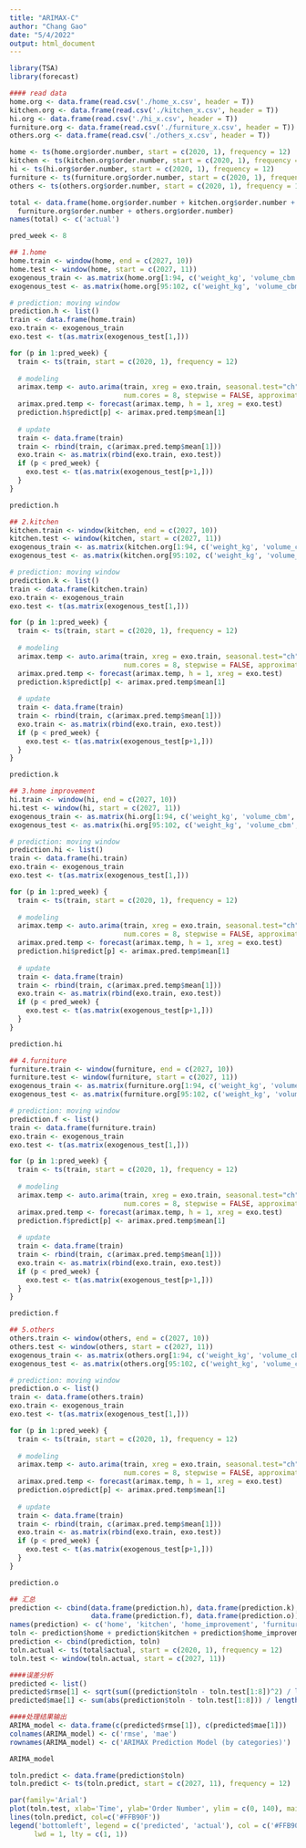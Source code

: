 ```yaml
---
title: "ARIMAX-C"
author: "Chang Gao"
date: "5/4/2022"
output: html_document
---
```


```r
library(TSA)
library(forecast)
```

```r
#### read data
home.org <- data.frame(read.csv('./home_x.csv', header = T))
kitchen.org <- data.frame(read.csv('./kitchen_x.csv', header = T))
hi.org <- data.frame(read.csv('./hi_x.csv', header = T))
furniture.org <- data.frame(read.csv('./furniture_x.csv', header = T))
others.org <- data.frame(read.csv('./others_x.csv', header = T))

home <- ts(home.org$order.number, start = c(2020, 1), frequency = 12)
kitchen <- ts(kitchen.org$order.number, start = c(2020, 1), frequency = 12)
hi <- ts(hi.org$order.number, start = c(2020, 1), frequency = 12)
furniture <- ts(furniture.org$order.number, start = c(2020, 1), frequency = 12)
others <- ts(others.org$order.number, start = c(2020, 1), frequency = 12)

total <- data.frame(home.org$order.number + kitchen.org$order.number + hi.org$order.number + 
  furniture.org$order.number + others.org$order.number)
names(total) <- c('actual')

pred_week <- 8
```

```r
## 1.home
home.train <- window(home, end = c(2027, 10))
home.test <- window(home, start = c(2027, 11))
exogenous_train <- as.matrix(home.org[1:94, c('weight_kg', 'volume_cbm', 'lead_time')])
exogenous_test <- as.matrix(home.org[95:102, c('weight_kg', 'volume_cbm', 'lead_time')])

# prediction: moving window
prediction.h <- list()
train <- data.frame(home.train)
exo.train <- exogenous_train
exo.test <- t(as.matrix(exogenous_test[1,]))

for (p in 1:pred_week) {
  train <- ts(train, start = c(2020, 1), frequency = 12)
  
  # modeling
  arimax.temp <- auto.arima(train, xreg = exo.train, seasonal.test="ch", parallel = TRUE, 
                            num.cores = 8, stepwise = FALSE, approximation=FALSE)
  arimax.pred.temp <- forecast(arimax.temp, h = 1, xreg = exo.test)
  prediction.h$predict[p] <- arimax.pred.temp$mean[1]
  
  # update
  train <- data.frame(train)
  train <- rbind(train, c(arimax.pred.temp$mean[1]))
  exo.train <- as.matrix(rbind(exo.train, exo.test))
  if (p < pred_week) {
    exo.test <- t(as.matrix(exogenous_test[p+1,]))
  }
}

prediction.h
```

```r
## 2.kitchen
kitchen.train <- window(kitchen, end = c(2027, 10))
kitchen.test <- window(kitchen, start = c(2027, 11))
exogenous_train <- as.matrix(kitchen.org[1:94, c('weight_kg', 'volume_cbm', 'lead_time')])
exogenous_test <- as.matrix(kitchen.org[95:102, c('weight_kg', 'volume_cbm', 'lead_time')])

# prediction: moving window
prediction.k <- list()
train <- data.frame(kitchen.train)
exo.train <- exogenous_train
exo.test <- t(as.matrix(exogenous_test[1,]))

for (p in 1:pred_week) {
  train <- ts(train, start = c(2020, 1), frequency = 12)
  
  # modeling
  arimax.temp <- auto.arima(train, xreg = exo.train, seasonal.test="ch", parallel = TRUE, 
                            num.cores = 8, stepwise = FALSE, approximation=FALSE)
  arimax.pred.temp <- forecast(arimax.temp, h = 1, xreg = exo.test)
  prediction.k$predict[p] <- arimax.pred.temp$mean[1]
  
  # update
  train <- data.frame(train)
  train <- rbind(train, c(arimax.pred.temp$mean[1]))
  exo.train <- as.matrix(rbind(exo.train, exo.test))
  if (p < pred_week) {
    exo.test <- t(as.matrix(exogenous_test[p+1,]))
  }
}

prediction.k
```

```r
## 3.home improvement
hi.train <- window(hi, end = c(2027, 10))
hi.test <- window(hi, start = c(2027, 11))
exogenous_train <- as.matrix(hi.org[1:94, c('weight_kg', 'volume_cbm', 'lead_time')])
exogenous_test <- as.matrix(hi.org[95:102, c('weight_kg', 'volume_cbm', 'lead_time')])

# prediction: moving window
prediction.hi <- list()
train <- data.frame(hi.train)
exo.train <- exogenous_train
exo.test <- t(as.matrix(exogenous_test[1,]))

for (p in 1:pred_week) {
  train <- ts(train, start = c(2020, 1), frequency = 12)
  
  # modeling
  arimax.temp <- auto.arima(train, xreg = exo.train, seasonal.test="ch", parallel = TRUE, 
                            num.cores = 8, stepwise = FALSE, approximation=FALSE)
  arimax.pred.temp <- forecast(arimax.temp, h = 1, xreg = exo.test)
  prediction.hi$predict[p] <- arimax.pred.temp$mean[1]
  
  # update
  train <- data.frame(train)
  train <- rbind(train, c(arimax.pred.temp$mean[1]))
  exo.train <- as.matrix(rbind(exo.train, exo.test))
  if (p < pred_week) {
    exo.test <- t(as.matrix(exogenous_test[p+1,]))
  }
}

prediction.hi
```

```r
## 4.furniture
furniture.train <- window(furniture, end = c(2027, 10))
furniture.test <- window(furniture, start = c(2027, 11))
exogenous_train <- as.matrix(furniture.org[1:94, c('weight_kg', 'volume_cbm', 'lead_time')])
exogenous_test <- as.matrix(furniture.org[95:102, c('weight_kg', 'volume_cbm', 'lead_time')])

# prediction: moving window
prediction.f <- list()
train <- data.frame(furniture.train)
exo.train <- exogenous_train
exo.test <- t(as.matrix(exogenous_test[1,]))

for (p in 1:pred_week) {
  train <- ts(train, start = c(2020, 1), frequency = 12)
  
  # modeling
  arimax.temp <- auto.arima(train, xreg = exo.train, seasonal.test="ch", parallel = TRUE, 
                            num.cores = 8, stepwise = FALSE, approximation=FALSE)
  arimax.pred.temp <- forecast(arimax.temp, h = 1, xreg = exo.test)
  prediction.f$predict[p] <- arimax.pred.temp$mean[1]
  
  # update
  train <- data.frame(train)
  train <- rbind(train, c(arimax.pred.temp$mean[1]))
  exo.train <- as.matrix(rbind(exo.train, exo.test))
  if (p < pred_week) {
    exo.test <- t(as.matrix(exogenous_test[p+1,]))
  }
}

prediction.f
```

```r
## 5.others
others.train <- window(others, end = c(2027, 10))
others.test <- window(others, start = c(2027, 11))
exogenous_train <- as.matrix(others.org[1:94, c('weight_kg', 'volume_cbm', 'lead_time')])
exogenous_test <- as.matrix(others.org[95:102, c('weight_kg', 'volume_cbm', 'lead_time')])

# prediction: moving window
prediction.o <- list()
train <- data.frame(others.train)
exo.train <- exogenous_train
exo.test <- t(as.matrix(exogenous_test[1,]))

for (p in 1:pred_week) {
  train <- ts(train, start = c(2020, 1), frequency = 12)
  
  # modeling
  arimax.temp <- auto.arima(train, xreg = exo.train, seasonal.test="ch", parallel = TRUE, 
                            num.cores = 8, stepwise = FALSE, approximation=FALSE)
  arimax.pred.temp <- forecast(arimax.temp, h = 1, xreg = exo.test)
  prediction.o$predict[p] <- arimax.pred.temp$mean[1]
  
  # update
  train <- data.frame(train)
  train <- rbind(train, c(arimax.pred.temp$mean[1]))
  exo.train <- as.matrix(rbind(exo.train, exo.test))
  if (p < pred_week) {
    exo.test <- t(as.matrix(exogenous_test[p+1,]))
  }
}

prediction.o
```

```r
## 汇总
prediction <- cbind(data.frame(prediction.h), data.frame(prediction.k), data.frame(prediction.hi), 
                    data.frame(prediction.f), data.frame(prediction.o))
names(prediction) <- c('home', 'kitchen', 'home_improvement', 'furniture', 'others')
toln <- prediction$home + prediction$kitchen + prediction$home_improvement + prediction$furniture + prediction$others
prediction <- cbind(prediction, toln)
toln.actual <- ts(total$actual, start = c(2020, 1), frequency = 12)
toln.test <- window(toln.actual, start = c(2027, 11))

####误差分析
predicted <- list()
predicted$rmse[1] <- sqrt(sum((prediction$toln - toln.test[1:8])^2) / length(prediction$toln))
predicted$mae[1] <- sum(abs(prediction$toln - toln.test[1:8])) / length(prediction$toln)

####处理结果输出
ARIMA_model <- data.frame(c(predicted$rmse[1]), c(predicted$mae[1]))
colnames(ARIMA_model) <- c('rmse', 'mae')
rownames(ARIMA_model) <- c('ARIMAX Prediction Model (by categories)')

ARIMA_model
```


```r
toln.predict <- data.frame(prediction$toln)
toln.predict <- ts(toln.predict, start = c(2027, 11), frequency = 12)

par(family='Arial')
plot(toln.test, xlab='Time', ylab='Order Number', ylim = c(0, 140), main='ARIMAX Prediction Model-by categories')
lines(toln.predict, col=c('#FFB90F'))
legend('bottomleft', legend = c('predicted', 'actual'), col = c('#FFB90F', 'black'), 
      lwd = 1, lty = c(1, 1))
```














